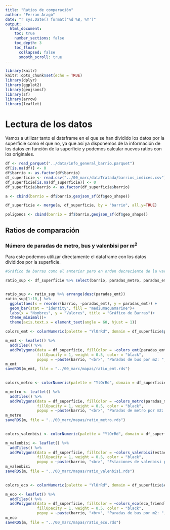 ```yaml
---
title: "Ratios de comparación"
author: "Ferran Aragó"
date: "r sys.Date() format('%d %B, %Y')"
output: 
  html_document:
    toc: true
    number_sections: false
    toc_depth: 3
    toc_float:
      collapsed: false
      smooth_scroll: true
---
```


```r
library(knitr)
knitr::opts_chunk$set(echo = TRUE)
library(dplyr)
library(ggplot2)
library(geojsonsf)
library(sf)
library(arrow)
library(leaflet)
```


# Lectura de los datos

Vamos a utilizar tanto el dataframe en el que se han dividido los datos por la superficie como el que no, ya que así ya disponemos de la información de los datos en función de la superficie y podemos calcular nuevos ratios con los originales.

```r
df <- read_parquet("../data/info_general_barrio.parquet")
df[is.na(df)] <- 0
df$barrio <- as.factor(df$barrio)
df_superficie <- read.csv("../00_marc/dataTratada/barrios_indices.csv")
df_superficie[is.na(df_superficie)] <- 0
df_superficie$barrio <- as.factor(df_superficie$barrio)

a <- cbind(barrio = df$barrio,geojson_sf(df$geo_shape))

df_superficie <- merge(a, df_superficie, by = "barrio", all.y=TRUE)
```


```r
poligonos <- cbind(barrio = df$barrio,geojson_sf(df$geo_shape))
```


## Ratios de comparación

### Número de paradas de metro, bus y valenbisi por $m^2$

Para este podemos utilizar directamente el dataframe con los datos divididos por la superficie.



```r
#Gráfico de barras como el anterior pero en orden decreciente de la variable numérica y seleccionando los 10 primeros

ratio_sup <- df_superficie %>% select(barrio, paradas_metro, paradas_emt, estaciones_valenbisi)


ratio_sup <- ratio_sup %>% arrange(desc(paradas_emt))
ratio_sup[1:10,] %>%
  ggplot(aes(x = reorder(barrio, -paradas_emt), y = paradas_emt)) +
  geom_bar(stat = "identity", fill = "mediumaquamarine")+  
  labs(x = "Nombres", y = "Valores", title = "Gráfico de Barras")+
  theme_minimal()+
  theme(axis.text.x = element_text(angle = 60, hjust = 1))
``` 



```r
colors_emt <- colorNumeric(palette = "YlOrRd", domain = df_superficie$paradas_emt)

m_emt <- leaflet() %>%
  addTiles() %>%
  addPolygons(data = df_superficie, fillColor = ~colors_emt(paradas_emt),
              fillOpacity = 1, weight = 0.5, color = "black",
              popup = ~paste(barrio, "<br>", "Paradas de bus por m2: ", paradas_emt))
m_emt
saveRDS(m_emt, file = "../00_marc/mapas/ratio_emt.rds")
             
```





```r
colors_metro <- colorNumeric(palette = "YlOrRd", domain = df_superficie$paradas_metro)

m_metro <- leaflet() %>%
  addTiles() %>%
  addPolygons(data = df_superficie, fillColor = ~colors_metro(paradas_metro),
              fillOpacity = 1, weight = 0.5, color = "black",
              popup = ~paste(barrio, "<br>", "Paradas de metro por m2: ", paradas_metro))
m_metro
saveRDS(m, file = "../00_marc/mapas/ratio_metro.rds")
             
```






```r
colors_valenbisi <- colorNumeric(palette = "YlOrRd", domain = df_superficie$estaciones_valenbisi)

m_valenbisi <- leaflet() %>%
  addTiles() %>%
  addPolygons(data = df_superficie, fillColor = ~colors_valenbisi(estaciones_valenbisi),
              fillOpacity = 1, weight = 0.5, color = "black",
              popup = ~paste(barrio, "<br>", "Estaciones de valenbisi por m2: ", estaciones_valenbisi))
m_valenbisi
saveRDS(m, file = "../00_marc/mapas/ratio_valenbisi.rds")
             
```












```r
colors_eco <- colorNumeric(palette = "YlOrRd", domain = df_superficie$eco_friendly)

m_eco <- leaflet() %>%
  addTiles() %>%
  addPolygons(data = df_superficie, fillColor = ~colors_eco(eco_friendly),
              fillOpacity = 1, weight = 0.5, color = "black",
              popup = ~paste(barrio, "<br>", "Paradas de bus por m2: ", eco_friendly))
m_eco
saveRDS(m, file = "../00_marc/mapas/ratio_eco.rds")
             
```

















